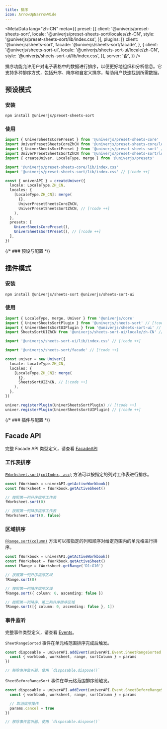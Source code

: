 ```yaml
---
title: 排序
icon: ArrowUpNarrowWide
---
```


<MetaData
  lang="zh-CN"
  meta={{
    preset: [{
      client: '@univerjs/preset-sheets-sort',
      locale: '@univerjs/preset-sheets-sort/locales/zh-CN',
      style: '@univerjs/preset-sheets-sort/lib/index.css',
    }],
    plugins: [{
      client: '@univerjs/sheets-sort',
      facade: '@univerjs/sheets-sort/facade',
    }, {
      client: '@univerjs/sheets-sort-ui',
      locale: '@univerjs/sheets-sort-ui/locale/zh-CN',
      style: '@univerjs/sheets-sort-ui/lib/index.css',
    }],
    server: '否',
  }}
/>

排序功能允许用户对电子表格中的数据进行排序，以便更好地组织和分析信息。它支持多种排序方式，包括升序、降序和自定义排序，帮助用户快速找到所需数据。

## 预设模式

### 安装

```package-install
npm install @univerjs/preset-sheets-sort
```

### 使用

```typescript
import { UniverSheetsCorePreset } from '@univerjs/preset-sheets-core'
import UniverPresetSheetsCoreZhCN from '@univerjs/preset-sheets-core/locales/zh-CN'
import { UniverSheetsSortPreset } from '@univerjs/preset-sheets-sort' // [!code ++]
import UniverPresetSheetsSortZhCN from '@univerjs/preset-sheets-sort/locales/zh-CN' // [!code ++]
import { createUniver, LocaleType, merge } from '@univerjs/presets'

import '@univerjs/preset-sheets-core/lib/index.css'
import '@univerjs/preset-sheets-sort/lib/index.css' // [!code ++]

const { univerAPI } = createUniver({
  locale: LocaleType.ZH_CN,
  locales: {
    [LocaleType.ZH_CN]: merge(
      {},
      UniverPresetSheetsCoreZhCN,
      UniverPresetSheetsSortZhCN, // [!code ++]
    ),
  },
  presets: [
    UniverSheetsCorePreset(),
    UniverSheetsSortPreset(), // [!code ++]
  ],
})
```

{/* ### 预设与配置 */}

## 插件模式

### 安装

```package-install
npm install @univerjs/sheets-sort @univerjs/sheets-sort-ui
```

### 使用

```typescript
import { LocaleType, merge, Univer } from '@univerjs/core'
import { UniverSheetsSortPlugin } from '@univerjs/sheets-sort' // [!code ++]
import { UniverSheetsSortUIPlugin } from '@univerjs/sheets-sort-ui' // [!code ++]
import SheetsSortUIZhCN from '@univerjs/sheets-sort-ui/locale/zh-CN' // [!code ++]

import '@univerjs/sheets-sort-ui/lib/index.css' // [!code ++]

import '@univerjs/sheets-sort/facade' // [!code ++]

const univer = new Univer({
  locale: LocaleType.ZH_CN,
  locales: {
    [LocaleType.ZH_CN]: merge(
      {},
      SheetsSortUIZhCN, // [!code ++]
    ),
  },
})

univer.registerPlugin(UniverSheetsSortPlugin) // [!code ++]
univer.registerPlugin(UniverSheetsSortUIPlugin) // [!code ++]
```

{/* ### 插件与配置 */}

## Facade API

完整 Facade API 类型定义，请查看 [FacadeAPI](https://reference.univer.ai/zh-CN)

### 工作表排序

[`FWorksheet.sort(colIndex, asc)`](https://reference.univer.ai/zh-CN/classes/FWorksheet#sort) 方法可以按指定的列对工作表进行排序。

```typescript
const fWorkbook = univerAPI.getActiveWorkbook()
const fWorksheet = fWorkbook.getActiveSheet()

// 按照第一列升序排序工作表
fWorksheet.sort(0)

// 按照第一列降序排序工作表
fWorksheet.sort(0, false)
```

### 区域排序

[`FRange.sort(column)`](https://reference.univer.ai/zh-CN/classes/FRange#sort) 方法可以按指定的列和顺序对给定范围内的单元格进行排序。

```typescript
const fWorkbook = univerAPI.getActiveWorkbook()
const fWorksheet = fWorkbook.getActiveSheet()
const fRange = fWorksheet.getRange('D1:G10')

// 按照第一列升序排序区域
fRange.sort(0)

// 按照第一列降序排序区域
fRange.sort({ column: 0, ascending: false })

// 按照第一列降序，第二列升序排序区域
fRange.sort([{ column: 0, ascending: false }, 1])
```

### 事件监听

完整事件类型定义，请查看 [Events](https://reference.univer.ai/zh-CN/classes/FEventName)。

`SheetRangeSorted` 事件在单元格范围排序完成后触发。

```typescript
const disposable = univerAPI.addEvent(univerAPI.Event.SheetRangeSorted, (params) => {
  const { workbook, worksheet, range, sortColumn } = params
})

// 移除事件监听器，使用 `disposable.dispose()`
```

`SheetBeforeRangeSort` 事件在单元格范围排序前触发。

```typescript
const disposable = univerAPI.addEvent(univerAPI.Event.SheetBeforeRangeSort, (params) => {
  const { workbook, worksheet, range, sortColumn } = params

  // 取消排序操作
  params.cancel = true
})

// 移除事件监听器，使用 `disposable.dispose()`
```
